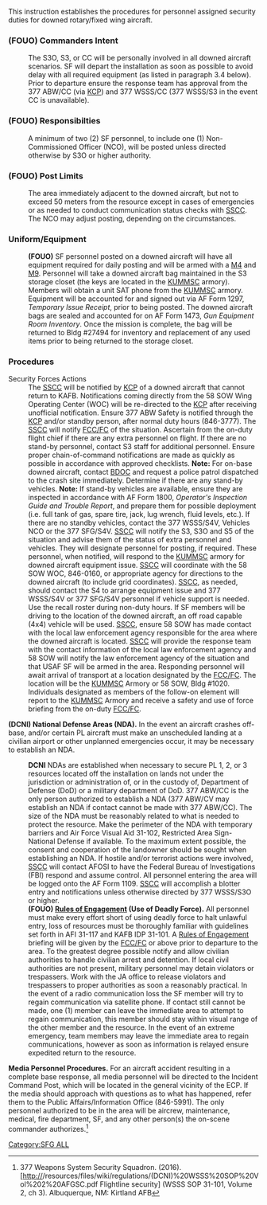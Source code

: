 [[Category:SFG ALL]]
This instruction establishes the procedures for personnel assigned security duties for downed rotary/fixed wing aircraft.
===(FOUO) Commanders Intent===
:The S3O, S3, or CC will be personally involved in all downed aircraft scenarios. SF will depart the installation as soon as possible to avoid delay with all required equipment (as listed in paragraph 3.4 below). Prior to departure ensure the response team has approval from the 377 ABW/CC (via [[KCP]]) and 377 WSSS/CC (377 WSSS/S3 in the event CC is unavailable).
===(FOUO) Responsibilties===
:A minimum of two (2) SF personnel, to include one (1) Non-Commissioned Officer (NCO), will be posted unless directed otherwise by S3O or higher authority.
===(FOUO) Post Limits===
:The area immediately adjacent to the downed aircraft, but not to exceed 50 meters from the resource except in cases of emergencies or as needed to conduct communication status checks with [[SSCC]]. The NCO may adjust posting, depending on the circumstances.
===Uniform/Equipment===
:'''(FOUO)''' SF personnel posted on a downed aircraft will have all equipment required for daily posting and will be armed with a [[M4]] and [[M9]]. Personnel will take a downed aircraft bag maintained in the S3 storage closet (the keys are located in the [[KUMMSC]] armory). Members will obtain a unit SAT phone from the [[KUMMSC]] armory. Equipment will be accounted for and signed out via AF Form 1297, ''Temporary Issue Receipt'', prior to being posted. The downed aircraft bags are sealed and accounted for on AF Form 1473, ''Gun Equipment Room Inventory''. Once the mission is complete, the bag will be returned to Bldg #27494 for inventory and replacement of any used items prior to being returned to the storage closet.
===Procedures===
;Security Forces Actions
:The [[SSCC]] will be notified by [[KCP]] of a downed aircraft that cannot return to KAFB. Notifications coming directly from the 58 SOW Wing Operating Center (WOC) will be re-directed to the [[KCP]] after receiving unofficial notification. Ensure 377 ABW Safety is notified through the [[KCP]] and/or standby person, after normal duty hours (846-3777). The [[SSCC]] will notify [[FCC/FC]] of the situation. Ascertain from the on-duty flight chief if there are any extra personnel on flight. If there are no stand-by personnel, contact S3 staff for additional personnel. Ensure proper chain-of-command notifications are made as quickly as possible in accordance with approved checklists. '''Note:''' For on-base downed aircraft, contact [[BDOC]] and request a police patrol dispatched to the crash site immediately. Determine if there are any stand-by vehicles. '''Note:''' If stand-by vehicles are available, ensure they are inspected in accordance with AF Form 1800, ''Operator's Inspection Guide and Trouble Report'', and prepare them for possible deployment (i.e. full tank of gas, spare tire, jack, lug wrench, fluid levels, etc.). If there are no standby vehicles, contact the 377 WSSS/S4V, Vehicles NCO or the 377 SFG/S4V. [[SSCC]] will notify the S3, S3O and S5 of the situation and advise them of the status of extra personnel and vehicles. They will designate personnel for posting, if required. These personnel, when notified, will respond to the [[KUMMSC]] armory for downed aircraft equipment issue. [[SSCC]] will coordinate with the 58 SOW WOC, 846-0160, or appropriate agency for directions to the downed aircraft (to include grid coordinates). [[SSCC]], as needed, should contact the S4 to arrange equipment issue and 377 WSSS/S4V or 377 SFG/S4V personnel if vehicle support is needed. Use the recall roster during non-duty hours. If SF members will be driving to the location of the downed aircraft, an off road capable (4x4) vehicle will be used. [[SSCC]], ensure 58 SOW has made contact with the local law enforcement agency responsible for the area where the downed aircraft is located. [[SSCC]] will provide the response team with the contact information of the local law enforcement agency and 58 SOW will notify the law enforcement agency of the situation and that USAF SF will be armed in the area. Responding personnel will await arrival of transport at a location designated by the [[FCC/FC]]. The location will be the [[KUMMSC]] Armory or 58 SOW, Bldg #1020. Individuals designated as members of the follow-on element will report to the [[KUMMSC]] Armory and receive a safety and use of force briefing from the on-duty [[FCC/FC]].
'''(DCNI) National Defense Areas (NDA).''' In the event an aircraft crashes off-base, and/or certain PL aircraft must make an unscheduled landing at a civilian airport or other unplanned emergencies occur, it may be necessary to establish an NDA.
:'''DCNI''' NDAs are established when necessary to secure PL 1, 2, or 3 resources located off the installation on lands not under the jurisdiction or administration of, or in the custody of, Department of Defense (DoD) or a military department of DoD. 377 ABW/CC is the only person authorized to establish a NDA (377 ABW/CV may establish an NDA if contact cannot be made with 377 ABW/CC). The size of the NDA must be reasonably related to what is needed to protect the resource. Make the perimeter of the NDA with temporary barriers and Air Force Visual Aid 31-102, Restricted Area Sign-National Defense if available. To the maximum extent possible, the consent and cooperation of the landowner should be sought when establishing an NDA. If hostile and/or terrorist actions were involved, [[SSCC]] will contact AFOSI to have the Federal Bureau of Investigations (FBI) respond and assume control. All personnel entering the area will be logged onto the AF Form 1109. [[SSCC]] will accomplish a blotter entry and notifications unless otherwise directed by 377 WSSS/S3O or higher.
:'''(FOUO) [[Rules of Engagement]] (Use of Deadly Force).''' All personnel must make every effort short of using deadly force to halt unlawful entry, loss of resources  must be thoroughly familiar with guidelines set forth in AFI 31-117 and KAFB IDP 31-101. A [[Rules of Engagement]] briefing will be given by the [[FCC/FC]] or above prior to departure to the area. To the greatest degree possible notify and allow civilian authorities to handle civilian arrest and detention. If local civil authorities are not present, military personnel may detain violators or trespassers. Work with the JA office to release violators and trespassers to proper authorities as soon a reasonably practical. In the event of a radio communication loss the SF member will try to regain communication via satellite phone. If contact still cannot be made, one (1) member can leave the immediate area to attempt to regain communication, this member should stay within visual range of the other member and the resource. In the event of an extreme emergency, team members may leave the immediate area to regain communications, however as soon as information is relayed ensure expedited return to the resource.
'''Media Personnel Procedures.''' For an aircraft accident resulting in a complete base response, all media personnel will be directed to the Incident Command Post, which will be located in the general vicinity of the ECP. If the media should approach with questions as to what has happened, refer them to the Public Affairs/Information Office (846-5991). The only personnel authorized to be in the area will be aircrew, maintenance, medical, fire department, SF, and any other person(s) the on-scene commander authorizes.<ref name="one">377 Weapons System Security Squadron. (2016). [http://{{SERVERNAME}}/resources/files/wiki/regulations/(DCNI)%20WSSS%20SOP%20Vol%202%20AFGSC.pdf Flightline security] (WSSS SOP 31-101, Volume 2, ch 3). Albuquerque, NM: Kirtland AFB</ref>

<references />